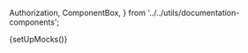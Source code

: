   Authorization,
  ComponentBox,
} from '../../utils/documentation-components';

{setUpMocks()}

<Meta
  title="Merchant Tools/Order Terminals"
  Components="justifi-order-terminals"
  of={JustifiOrderTerminals}
/>

<Title />

---

Component to render a form for terminal order requests.

# Index

---

- [Props and methods](#props-and-methods)
- [Authorization](#authorization)
- [Example usage](#example-usage)

# Props and methods

---

<ArgTypes exclude={['Theme']} />

# Authorization

---

<Authorization
  resources={[`read:business:business_id`, `write:account:account_id`]}
/>

# Example Usage

---

<ComponentBox>
  <justifi-order-terminals
    business-id="biz_123"
    account-id="acc_123"
    auth-token="123abc"
    shipping={true}
    submit-button-text="Order Terminals"
  />
</ComponentBox>

---

<Source dark language="html" code={codeExampleFull} />
